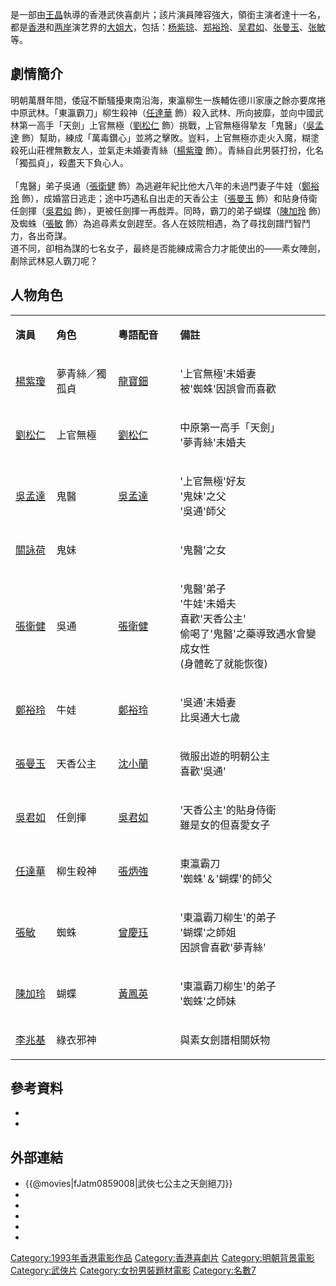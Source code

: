 {{otheruses|七公主 (消歧義)}}
{{Infobox Film
| name               = 武俠七公主
| original_name      = ''{{lang|en|Holy Weapon}}''
| image              = Holy Weapon poster.jpg
| cn_image           = 
| hk_image           = 
| tw_image           = 
| caption            = 
| director           = [[王晶_(導演)|王晶]]
| _producer_2        = 梁惠霞
| producer           = [[伍潤泉|伍潤泉]]<br>[[裴祥全|裴祥全]]
| writer             = [[林偉倫|林偉倫]]
| narrator           = 
| production_supervisor =
| starring           = [[鄭裕玲|鄭裕玲]]<br>[[楊紫瓊|楊紫瓊]]<br>[[張曼玉|張曼玉]]<br>[[任達華|任達華]]<br>[[張敏_(演員)|張敏]]<br>[[張衛健|張衛健]]<br>[[吳孟達|吳孟達]]<br>[[吳君如|吳君如]]<br>[[劉松仁|劉松仁]]<br>[[關詠荷|關詠荷]]<br>[[陳加玲|陳加玲]]
| music              = 鐘定一
| cinematography     = 李子衡
| editing            = 駿雨
| studio             = 學者有限公司
| distributor        = 永高影片發行有限公司
| released           = {{BHKG}}：{{film date|1993|6|3}}<br>{{TWN}}：{{film date|1993|6|19}}
| sec-title          = 武俠七公主之天劍絕刀
| rate               = II（香港）
| runtime            = 99 分鐘
| country            = {{英屬香港電影}}
| language           = 粵語
| imdb_id            = tt0108601
| amg_id             = 
| budget             = 
| gross              = HK $9,817,166.00
| preceded_by        = 
| followed_by        = 
| cn_name            = 
| hk_name            = 
| tw_name            = 武俠七公主之天劍絕刀
}}

{{engname|《武俠七公主》|''Holy Weapon''}}是一部由[[王晶_(導演)|王晶]]執導的香港武俠喜劇片；該片演員陣容強大，領銜主演者達十一名，都是[[香港|香港]]和[[两岸|两岸]]演艺界的[[大姐大|大姐大]]，包括：[[杨紫琼|杨紫琼]]、[[郑裕玲|郑裕玲]]、[[吴君如|吴君如]]、[[张曼玉|张曼玉]]、[[张敏|张敏]]等。

== 劇情簡介 ==
明朝萬曆年間，倭寇不斷騷擾東南沿海，東瀛柳生一族輔佐德川家康之餘亦要席捲中原武林。「東瀛霸刀」柳生殺神（[[任達華|任達華]] 飾）殺入武林、所向披靡，並向中國武林第一高手「天劍」上官無極（[[劉松仁|劉松仁]] 飾）挑戰，上官無極得摯友「鬼醫」（[[吳孟達|吳孟達]] 飾）幫助，練成「萬毒鑽心」並將之擊敗。豈料，上官無極亦走火入魔，糊塗殺死山莊裡無數友人，並氣走未婚妻青絲（[[楊紫瓊|楊紫瓊]] 飾）。青絲自此男裝打扮，化名「獨孤貞」，殺盡天下負心人。<br />
<br />
「鬼醫」弟子吳通（[[張衛健|張衛健]] 飾）為逃避年紀比他大八年的未過門妻子牛娃（[[鄭裕玲|鄭裕玲]] 飾），成婚當日逃走；途中巧遇私自出走的天香公主（[[張曼玉|張曼玉]] 飾）和貼身侍衛任劍揮（[[吳君如|吳君如]] 飾），更被任劍揮一再戲弄。同時，霸刀的弟子蝴蝶（[[陳加玲|陳加玲]] 飾）及蜘蛛（[[張敏_(演員)|張敏]] 飾）為追尋素女劍趕至。各人在妓院相遇，為了尋找劍譜鬥智鬥力，各出奇謀。
<br />
道不同，卻相為謀的七名女子，最終是否能練成需合力才能使出的——素女陣劍，剷除武林惡人霸刀呢？

== 人物角色 ==
{|class="wikitable" width="55%"
|- style="background:cornflowerblue; color:white" align=center
|style="width:1%"|'''演員'''||style="width:2%"|'''角色'''||style="width:2%"|'''粵語配音'''||style="width:5%"|'''備註'''
|-
|[[楊紫瓊|楊紫瓊]]||夢青絲／獨孤貞||[[龍寶鈿|龍寶鈿]]|| '上官無極'未婚妻<br>被'蜘蛛'因誤會而喜歡
|-
|[[劉松仁|劉松仁]]||上官無極|| [[劉松仁|劉松仁]] ||中原第一高手「天劍」<br>'夢青絲'未婚夫
|-
|[[吳孟達|吳孟達]]||鬼醫||[[吳孟達|吳孟達]] || '上官無極'好友<br>'鬼妹'之父<br>'吳通'師父
|-
|[[關詠荷|關詠荷]]||鬼妹||  || '鬼醫'之女
|-
|[[張衛健|張衛健]]||吳通||[[張衛健|張衛健]] || '鬼醫'弟子<br>'牛娃'未婚夫<br>喜歡'天香公主'<br>偷喝了'鬼醫'之藥導致遇水會變成女性<br>(身體乾了就能恢復)
|-
|[[鄭裕玲|鄭裕玲]]||牛娃|| [[鄭裕玲|鄭裕玲]] || '吳通'未婚妻<br>比吳通大七歲
|-
|[[張曼玉|張曼玉]]||天香公主|| [[沈小蘭|沈小蘭]] ||微服出遊的明朝公主<br>喜歡'吳通'
|-
|[[吳君如|吳君如]]||任劍揮|| [[吳君如|吳君如]]   ||'天香公主'的貼身侍衛<br>雖是女的但喜愛女子
|-
|[[任達華|任達華]]||柳生殺神||[[張炳強|張炳強]] ||東瀛霸刀<br>'蜘蛛'＆'蝴蝶'的師父
|-
|[[張敏_(演員)|張敏]]||蜘蛛|| [[曾慶珏|曾慶珏]]|| '東瀛霸刀柳生'的弟子<br>'蝴蝶'之師姐<br>因誤會喜歡'夢青絲'
|-
|[[陳加玲|陳加玲]]||蝴蝶|| [[黃鳳英|黃鳳英]] ||'東瀛霸刀柳生'的弟子<br>'蜘蛛'之師妹
|-
|[[李兆基_(演員)|李兆基]]||綠衣邪神||  ||與素女劍譜相關妖物
|}

== 參考資料 ==
* {{cite web |url= http://hi.baidu.com/chinagcw/blog/item/d9383ff5e3e13322bc31095c.html |title= 【香港電影】《武俠七公主》（Holy Weapon）（1993/06） |author= 翻白 |date= 2009年1月18日 |work= 影視歌空間 |publisher=  |accessdate= 2010年10月24日 |language= zh }}{{Dead link|date=2020年4月 |bot=InternetArchiveBot |fix-attempted=yes }}
* {{cite web|url= http://ns1.octavian.net/db/movies/view.mhtml?id=7684&display_set=big5|title= 武俠七公主   (1993)|author= Dennis Lee|date= |work= 香港影庫|publisher= |accessdate= 2010年10月24日|language= zh|archive-date= 2021年3月2日|archive-url= https://web.archive.org/web/20210302084801/http://ns1.octavian.net/db/movies/view.mhtml?id=7684&display_set=big5|dead-url= no}}

==外部連結==
*{{@movies|fJatm0859008|武俠七公主之天劍絕刀}}
*{{douban}}
*{{Mtime|20221}}
*{{rotten-tomatoes|holy_weapon}}
*{{hkmdb title|7684}}
*{{imdb title|0108601}}
{{王晶}}
[[Category:1993年香港電影作品|Category:1993年香港電影作品]]
[[Category:香港喜劇片|Category:香港喜劇片]]
[[Category:明朝背景電影|Category:明朝背景電影]]
[[Category:武俠片|Category:武俠片]]
[[Category:女扮男裝題材電影|Category:女扮男裝題材電影]]
[[Category:名數7|Category:名數7]]